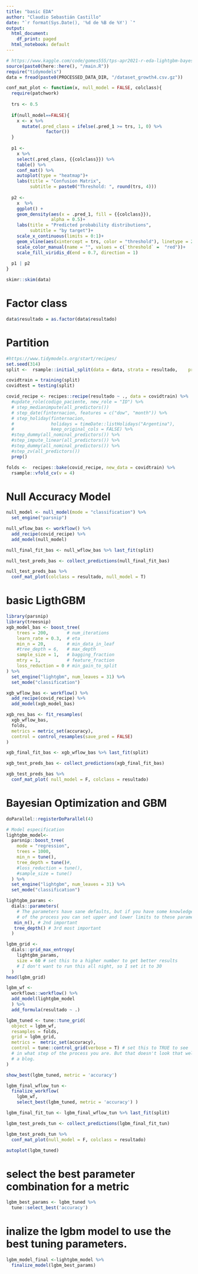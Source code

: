 ```yaml
---
title: "basic EDA"
author: "Claudio Sebastián Castillo"
date: "`r format(Sys.Date(), '%d de %B de %Y') `"
output:
  html_document:
    df_print: paged
  html_notebook: default
---
```


```r
# https://www.kaggle.com/code/gomes555/tps-apr2021-r-eda-lightgbm-bayesopt
source(paste0(here::here(), "/main.R"))
require("tidymodels")
data = fread(paste0(PROCESSED_DATA_DIR, "/dataset_growth4.csv.gz"))
```

```r
conf_mat_plot <- function(x, null_model = FALSE, colclass){
  require(patchwork)
  
  trs <- 0.5
  
  if(null_model==FALSE){
    x <- x %>% 
      mutate(.pred_class = ifelse(.pred_1 >= trs, 1, 0) %>%
               factor())  
  }
  
  p1 <- 
    x %>%
    select(.pred_class, {{colclass}}) %>%
    table() %>% 
    conf_mat() %>% 
    autoplot(type = "heatmap")+
    labs(title = "Confusion Matrix",
         subtitle = paste0("Threshold: ", round(trs, 4)))
  
  p2 <- 
    x  %>%
    ggplot() +
    geom_density(aes(x = .pred_1, fill = {{colclass}}), 
                 alpha = 0.5)+
    labs(title = "Predicted probability distributions",
         subtitle = "by target")+ 
    scale_x_continuous(limits = 0:1)+
    geom_vline(aes(xintercept = trs, color = "threshold"), linetype = 2) +
    scale_color_manual(name = "", values = c(`threshold` =  "red"))+
    scale_fill_viridis_d(end = 0.7, direction = 1)
  
  p1 | p2
}

```


```r
skimr::skim(data)
```

# Factor class

```r
data$resultado = as.factor(data$resultado)
```

# Partition

```r
#https://www.tidymodels.org/start/recipes/
set.seed(314)
split <-  rsample::initial_split(data = data, strata = resultado,    prop = 0.8)

covidtrain = training(split)
covidtest = testing(split)

```


```r
covid_recipe <- recipes::recipe(resultado ~ ., data = covidtrain) %>% 
  #update_role(codigo_paciente, new_role = "ID") %>% 
  # step_medianimpute(all_predictors())
  # step_date(finternacion, features = c("dow", "month")) %>%               
  # step_holiday(finternacion, 
  #              holidays = timeDate::listHolidays("Argentina"),
  #              keep_original_cols = FALSE) %>%
  #step_dummy(all_nominal_predictors()) %>% 
  #step_impute_linear(all_predictors()) %>% 
  #step_dummy(all_nominal_predictors()) %>% 
  #step_zv(all_predictors())
  prep()
```


```r
folds <-  recipes::bake(covid_recipe, new_data = covidtrain) %>%
  rsample::vfold_cv(v = 4)
```


# Null Accuracy Model

```r
null_model <- null_model(mode = "classification") %>% 
  set_engine("parsnip")

null_wflow_bas <- workflow() %>% 
  add_recipe(covid_recipe) %>% 
  add_model(null_model) 

null_final_fit_bas <- null_wflow_bas %>% last_fit(split) 

null_test_preds_bas <- collect_predictions(null_final_fit_bas)

null_test_preds_bas %>% 
  conf_mat_plot(colclass = resultado, null_model = T)
```

# basic LigthGBM


```r
library(parsnip)
library(treesnip)
xgb_model_bas <- boost_tree(
    trees = 200,       # num_iterations
    learn_rate = 0.3,  # eta
    min_n = 20,        # min_data_in_leaf
    #tree_depth = 6,   # max_depth
    sample_size = 1,   # bagging_fraction
    mtry = 1,          # feature_fraction
    loss_reduction = 0 # min_gain_to_split
) %>%  
  set_engine("lightgbm", num_leaves = 31) %>% 
  set_mode("classification")

xgb_wflow_bas <- workflow() %>% 
  add_recipe(covid_recipe) %>% 
  add_model(xgb_model_bas) 

xgb_res_bas <- fit_resamples(
  xgb_wflow_bas,
  folds,
  metrics = metric_set(accuracy),
  control = control_resamples(save_pred = FALSE)
)

xgb_final_fit_bas <- xgb_wflow_bas %>% last_fit(split) 

xgb_test_preds_bas <- collect_predictions(xgb_final_fit_bas)

xgb_test_preds_bas %>% 
  conf_mat_plot( null_model = F, colclass = resultado)
```

# Bayesian Optimization and GBM

```r
doParallel::registerDoParallel(4)
```

```r
# Model especification
lightgbm_model<-
  parsnip::boost_tree(
    mode = "regression",
    trees = 1000,
    min_n = tune(),
    tree_depth = tune()#,
    #loss_reduction = tune(),
    #sample_size = tune()
  ) %>%
  set_engine("lightgbm", num_leaves = 31) %>% 
  set_mode("classification")
```

```r
lightgbm_params <-
  dials::parameters(
    # The parameters have sane defaults, but if you have some knowledge 
    # of the process you can set upper and lower limits to these parameters.
   min_n(), # 2nd important
   tree_depth() # 3rd most important
  )

```

```r
lgbm_grid <-
  dials::grid_max_entropy(
    lightgbm_params,
    size = 60 # set this to a higher number to get better results
    # I don't want to run this all night, so I set it to 30
  )
head(lgbm_grid)

lgbm_wf <-
  workflows::workflow() %>%
  add_model(lightgbm_model
  ) %>%
  add_formula(resultado ~ .)


```

```r
lgbm_tuned <- tune::tune_grid(
  object = lgbm_wf,
  resamples = folds,
  grid = lgbm_grid,
  metrics =  metric_set(accuracy),
  control = tune::control_grid(verbose = T) # set this to TRUE to see
  # in what step of the process you are. But that doesn't look that well in
  # a blog.
)
```


```r
show_best(lgbm_tuned, metric = 'accuracy')
```

```r
lgbm_final_wflow_tun <- 
  finalize_workflow(
    lgbm_wf,
    select_best(lgbm_tuned, metric = 'accuracy') )

lgbm_final_fit_tun <- lgbm_final_wflow_tun %>% last_fit(split) 

lgbm_test_preds_tun <- collect_predictions(lgbm_final_fit_tun)

lgbm_test_preds_tun %>% 
  conf_mat_plot(null_model = F, colclass = resultado)
```
```r
autoplot(lgbm_tuned)
```

# select the best parameter combination for a metric

```r
lgbm_best_params <- lgbm_tuned %>%
  tune::select_best('accuracy')

```

# inalize the lgbm model to use the best tuning parameters.

```r
lgbm_model_final <-lightgbm_model %>%
  finalize_model(lgbm_best_params)
```

<!-- # Sumision Predict -->

<!-- ```{r} -->

<!-- sub = readRDS(paste0(RAW_DATA_DIR, "/covid_utn2022_unknown.rds")) -->

<!-- lgbm_final_tun <- lgbm_final_wflow_tun %>% fit(covidtrain)  -->

<!-- sub$resultado <- predict(lgbm_final_tun, covidtest)$`.pred_class` -->

<!-- write_csv(sub, "submission.csv") -->


<!-- preds <- predict(lgbm_mod, data = x_test) -->

<!--     # set up submission frame -->
<!--     sub <- data.table( -->
<!--         MachineIdentifier = id_test, -->
<!--         HasDetections = preds -->
<!--     ) -->




<!-- ``` -->




